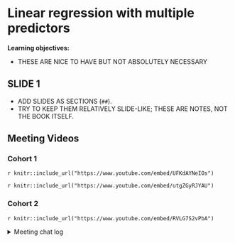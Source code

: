 # Linear regression with multiple predictors

**Learning objectives:**

- THESE ARE NICE TO HAVE BUT NOT ABSOLUTELY NECESSARY

## SLIDE 1

- ADD SLIDES AS SECTIONS (`##`).
- TRY TO KEEP THEM RELATIVELY SLIDE-LIKE; THESE ARE NOTES, NOT THE BOOK ITSELF.

## Meeting Videos

### Cohort 1

`r knitr::include_url("https://www.youtube.com/embed/UFKdAYNeIOs")`

`r knitr::include_url("https://www.youtube.com/embed/utgZGyRJYAU")`

### Cohort 2

`r knitr::include_url("https://www.youtube.com/embed/RVLG7S2vPbA")`

<details>
<summary> Meeting chat log </summary>
```
00:11:11	Ryan Honomichl: https://www.statology.org/variance-inflation-factor-r/
00:27:24	Ryan Honomichl: https://strengejacke.github.io/sjPlot/articles/plot_marginal_effects.html#:~:text=plot_model()%20is%20a%20generic,(model%20coefficients)%20are%20plotted.
```
</details>

